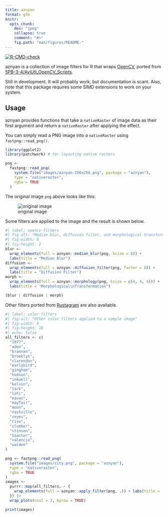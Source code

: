 ```yaml
---
title: aznyan
format: gfm
knitr:
  opts_chunk:
    dev: "jpeg"
    collapse: true
    comment: "#>"
    fig.path: "man/figures/README-"
---
```


<!-- README.md is generated from README.qmd. Please edit that file -->

<!-- badges: start -->
[![R-CMD-check](https://github.com/paithiov909/aznyan/actions/workflows/R-CMD-check.yaml/badge.svg)](https://github.com/paithiov909/aznyan/actions/workflows/R-CMD-check.yaml)
<!-- badges: end -->

aznyan is a collection of image filters for R that wraps [OpenCV](https://opencv.org/),
ported from [5PB-3-4/AviUtl_OpenCV_Scripts](https://github.com/5PB-3-4/AviUtl_OpenCV_Scripts).

Still in development. It will probably work, but documentation is scant. Also, note that this package requires some SIMD extensions to work on your system.

## Usage

aznyan provides functions that take a `nativeRaster` of image data as their first argument
and return a `nativeRaster` after applying the effect.

You can simply read a PNG image into a `nativeRaster` using `fastpng::read_png()`.

```r
library(ggplot2)
library(patchwork) # for layouting native rasters

png <-
  fastpng::read_png(
    system.file("images/aznyan-256x256.png", package = "aznyan"),
    type = "nativeraster",
    rgba = TRUE
  )
```

The original image `png` above looks like this:

![original image](inst/images/aznyan-256x256.png)

Some filters are applied to the image and the result is shown below.

```r
#| label: opencv-filters
#| fig-alt: "Median blur, diffusion filter, and morphological transformation filters applied to a sample image"
#| fig-width: 8
#| fig-height: 2
blur <-
  wrap_elements(full = aznyan::median_blur(png, ksize = 8)) +
  labs(title = "Median Blur")
diffusion <-
  wrap_elements(full = aznyan::diffusion_filter(png, factor = 8)) +
  labs(title = "Diffusion Filter")
morph <-
  wrap_elements(full = aznyan::morphology(png, ksize = c(4, 4, 4))) +
  labs(title = "Morphological\nTransformation")

(blur | diffusion | morph)
```

Other filters ported from [Rustagram](https://github.com/ha-shine/rustagram) are also available.

```r
#| label: color-filters
#| fig-alt: "Other color filters applied to a sample image"
#| fig-width: 9
#| fig-height: 16
#| echo: false
all_filters <- c(
  "1977",
  "aden",
  "brannan",
  "brooklyn",
  "clarendon",
  "earlybird",
  "gingham",
  "hudson",
  "inkwell",
  "kelvin",
  "lark",
  "lofi",
  "maven",
  "mayfair",
  "moon",
  "nashville",
  "reyes",
  "rise",
  "slumber",
  "stinson",
  "toaster",
  "valencia",
  "walden"
)

png <- fastpng::read_png(
  system.file("images/city.png", package = "aznyan"),
  type = "nativeraster",
  rgba = TRUE
)
images <-
  purrr::map(all_filters, ~ {
    wrap_elements(full = aznyan::apply_filter(png, .)) + labs(title = .)
  }) |>
  wrap_plots(ncol = 3, byrow = TRUE)

print(images)
```

